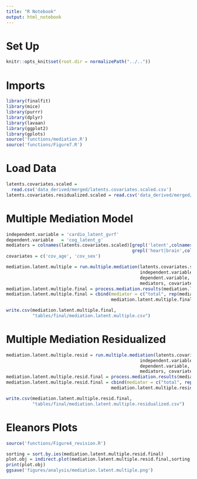 ```yaml
---
title: "R Notebook"
output: html_notebook
---
```


# Set Up
```r
knitr::opts_knit$set(root.dir = normalizePath("../.."))
```

# Imports
```r
library(finalfit)
library(mice)
library(purrr)
library(dplyr)
library(lavaan)
library(ggplot2)
library(gplots)
source('functions/mediation.R')
source('functions/Figure7.R')
```

# Load Data
```r
latents.covariates.scaled = 
  read.csv('data_derived/merged/latents.covariates.scaled.csv')
latents.covariates.residualized.scaled = read.csv('data_derived/merged/latents.covariates.residualized.scaled.csv')
```

# Multiple Mediation Model 

```r
independent.variable = 'cardio_latent_gvrf'
dependent.variable   = 'cog_latent_g'
mediators = colnames(latents.covariates.scaled)[grepl('latent',colnames(latents.covariates.scaled)) &
                                                grepl('heart|brain',colnames(latents.covariates.scaled))]
covariates = c('cov_age', 'cov_sex')
```


```r
mediation.latent.multiple = run.multiple.mediation(latents.covariates.scaled, 
                                                   independent.variable,
                                                   dependent.variable,
                                                   mediators, covariates)
mediation.latent.multiple.final = process.mediation.results(mediation.latent.multiple)
mediation.latent.multiple.final = cbind(mediator = c("total", rep(mediators,4), "total"),
                                        mediation.latent.multiple.final)
```

```r
write.csv(mediation.latent.multiple.final,
          "tables/final/mediation.latent.multiple.csv")
```

# Multiple Mediation Residualized

```r
mediation.latent.multiple.resid = run.multiple.mediation(latents.covariates.residualized.scaled, 
                                                   independent.variable,
                                                   dependent.variable,
                                                   mediators, covariates)
mediation.latent.multiple.resid.final = process.mediation.results(mediation.latent.multiple.resid)
mediation.latent.multiple.resid.final = cbind(mediator = c("total", rep(mediators,4), "total"),
                                        mediation.latent.multiple.resid.final)
```

```r
write.csv(mediation.latent.multiple.resid.final,
          "tables/final/mediation.latent.multiple.residualized.csv")
```

# Eleanors Plots
```r
source('functions/Figure4_revision.R')
```

```r
sorting = sort.by.ies(mediation.latent.multiple.resid.final)
plot.obj = indirect.plot(mediation.latent.multiple.resid.final,sorting, ylims=c(-0.1,0.1))
print(plot.obj)
ggsave('figures/analysis/mediation.latent.multiple.png')
```
